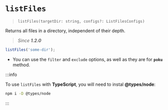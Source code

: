 # `listFiles`

> `listFiles(targetDir: string, configs?: ListFilesConfigs)`

Returns all files in a directory, independent of their depth.

> _Since **1.2.0**_

```ts
listFiles('some-dir');
```

- You can use the `filter` and `exclude` options, as well as they are for **`poku`** method.

:::info

To use `listFiles` with **TypeScript**, you will need to instal **@types/node**:

```bash
npm i -D @types/node
```

:::
